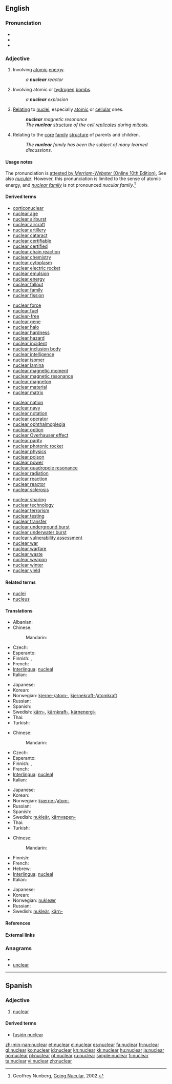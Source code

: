 ==English==

===Pronunciation===
* {{IPA|/ˈnuklɛɚ/|/ˈnukliɚ/ (''Canadian'') ''or'' /'njukliə/ (''British'') ''or'' /nukjəlɚ/ (''proscribed'')}}
* {{Audio|en-ca-nuclear.ogg|Audio (CA)}}
* {{audio|en-us-nuclear.ogg|Audio (US)}}

===Adjective===
{{en-adj|-}}

# Involving [[atomic]] [[energy]].
#: ''a '''nuclear''' reactor''
# Involving atomic or [[hydrogen]] [[bomb]]s.
#: ''a '''nuclear''' explosion''
# [[relating|Relating]] to [[nucleus|nuclei]], especially [[atomic]] or [[cellular]] ones.
#: '''''nuclear''' magnetic resonance''
#: ''The '''nuclear''' [[structure]] of the cell [[replicate]]s during [[mitosis]].''
# Relating to the [[core]] [[family]] [[structure]] of parents and children.
#: ''The '''nuclear''' family has been the subject of many learned discussions.''

====Usage notes====
The pronunciation {{IPA|/nukjəlɚ/}} is [http://www.merriam-webster.com/dictionary/nuclear attested by ''Merriam-Webster'' (Online 10th Edition).] See also ''[[nucular]]''. However, this pronunciation is limited to the sense of atomic energy, and ''[[nuclear family]]'' is not pronounced ''nucular family''.<ref>Geoffrey Nunberg, [http://people.ischool.berkeley.edu/~nunberg/nucular.html Going Nucular], 2002.</ref>

====Derived terms====
{{top4}}
* [[corticonuclear]]
* [[nuclear age]]
* [[nuclear airburst]]
* [[nuclear aircraft]]
* [[nuclear artillery]]
* [[nuclear cataract]]
* [[nuclear certifiable]]
* [[nuclear certified]]
* [[nuclear chain reaction]]
* [[nuclear chemistry]]
* [[nuclear cytoplasm]]
* [[nuclear electric rocket]]
* [[nuclear emulsion]]
* [[nuclear energy]]
* [[nuclear fallout]]
* [[nuclear family]]
* [[nuclear fission]]
{{mid4}}
* [[nuclear force]]
* [[nuclear fuel]]
* [[nuclear-free]]
* [[nuclear gene]]
* [[nuclear halo]]
* [[nuclear hardness]]
* [[nuclear hazard]]
* [[nuclear incident]]
* [[nuclear inclusion body]]
* [[nuclear intelligence]]
* [[nuclear isomer]]
* [[nuclear lamina]]
* [[nuclear magnetic moment]]
* [[nuclear magnetic resonance]]
* [[nuclear magneton]]
* [[nuclear material]]
* [[nuclear matrix]]
{{mid4}}
* [[nuclear nation]]
* [[nuclear navy]]
* [[nuclear notation]]
* [[nuclear operator]]
* [[nuclear ophthalmoplegia]]
* [[nuclear option]]
* [[nuclear Overhauser effect]]
* [[nuclear parity]]
* [[nuclear photonic rocket]]
* [[nuclear physics]]
* [[nuclear poison]]
* [[nuclear power]]
* [[nuclear quadropole resonance]]
* [[nuclear radiation]]
* [[nuclear reaction]]
* [[nuclear reactor]]
* [[nuclear sclerosis]]
{{mid4}}
* [[nuclear sharing]]
* [[nuclear technology]]
* [[nuclear terrorism]]
* [[nuclear testing]]
* [[nuclear transfer]]
* [[nuclear underground burst]]
* [[nuclear underwater burst]]
* [[nuclear vulnerability assessment]]
* [[nuclear war]]
* [[nuclear warfare]]
* [[nuclear waste]]
* [[nuclear weapon]]
* [[nuclear winter]]
* [[nuclear yield]]
{{bottom}}

====Related terms====
* [[nuclei]]
* [[nucleus]]

====Translations====
{{trans-top|involving atomic energy}}
* Albanian: {{t|sq|bërthamor}}
* Chinese:
*: Mandarin: {{t-|cmn|核|tr=hé|sc=Hani}}
* Czech: {{t-|cs|jaderný|m}}
* Esperanto: {{t-|eo|nuklea|xs=Esperanto}}
* Finnish: {{t+|fi|ydin|alt=ydin-}}, {{t-|fi|ydinvoima|alt=ydinvoima-}}
* French: {{t+|fr|nucléaire}}
* [[Interlingua]]: [[nucleal]]
* Italian: {{t+|it|nucleare}}
{{trans-mid}}
* Japanese: {{t+|ja|核|tr=kaku}}
* Korean: {{t+|ko|핵|tr=haek|sc=Hang}}
* Norwegian: [[kjerne-]]/[[atom-]], [[kjernekraft-]]/[[atomkraft]]
* Russian: {{t+|ru|ядерный|tr=jádernyj}}
* Spanish: {{t+|es|nuclear|m|f}}
* Swedish: [[kärn-]], [[kärnkraft-]], [[kärnenergi-]]
* Thai: {{t|th|ปรมาณู}}
* Turkish: {{t+|tr|nükleer}}
{{trans-bottom}}

{{trans-top|involving atomic or hydrogen bombs}}
* Chinese:
*: Mandarin: {{t-|cmn|核|tr=hé|sc=Hani}}
* Czech: {{t-|cs|jaderný|m}}
* Esperanto: {{t-|eo|nuklea|xs=Esperanto}}
* Finnish: {{t+|fi|ydin|alt=ydin-}}, {{t+|fi|ydinase|alt=ydinase-}}
* French: {{t+|fr|nucléaire}}
* [[Interlingua]]: [[nucleal]]
* Italian: {{t+|it|nucleare}}
{{trans-mid}}
* Japanese: {{t+|ja|核|tr=kaku}}
* Korean: {{t+|ko|핵|tr=haek|sc=Hang}}
* Norwegian: [[kjærne-]]/[[atom-]]
* Russian: {{t+|ru|ядерный|tr=jádernyj}}
* Spanish: {{t+|es|nuclear}}
* Swedish: [[nukleär]], [[kärnvapen-]]
* Thai: {{t|th|ระเบิดปรมาณู}}
* Turkish: {{t+|tr|nükleer}}
{{trans-bottom}}

{{trans-top|relating to nuclei}}
* Chinese:
*: Mandarin: {{t-|cmn|核|tr=hé|sc=Hani}}
* Finnish: {{t+|fi|ydin|alt=ydin-}}
* French: {{t+|fr|nucléaire}}
* Hebrew: {{t|he|גרעיני|tr=garini|sc=Hebr}}
* [[Interlingua]]: [[nucleal]]
* Italian: {{t+|it|nucleare}}
{{trans-mid}}
* Japanese: {{t+|ja|核|tr=kaku}}
* Korean: {{t+|ko|핵|tr=haek|sc=Hang}}
* Norwegian: [[nukleær]]
* Russian: {{t+|ru|ядерный|tr=jádernyj}}
* Swedish: [[nukleär]], [[kärn-]]
{{trans-bottom}}

====References====
<references/>

====External links====
{{projectlink|pedia}}

===Anagrams===
* {{alphagram|acelnru}}
* [[unclear#English|unclear]]

----

==Spanish==

===Adjective===
{{es-adj|pl=nucleares}}

# [[nuclear#English|nuclear]]

====Derived terms====
* [[fusión nuclear]]

[[zh-min-nan:nuclear]]
[[et:nuclear]]
[[el:nuclear]]
[[es:nuclear]]
[[fa:nuclear]]
[[fr:nuclear]]
[[gl:nuclear]]
[[ko:nuclear]]
[[id:nuclear]]
[[kn:nuclear]]
[[kk:nuclear]]
[[hu:nuclear]]
[[ja:nuclear]]
[[no:nuclear]]
[[pl:nuclear]]
[[pt:nuclear]]
[[ru:nuclear]]
[[simple:nuclear]]
[[fi:nuclear]]
[[ta:nuclear]]
[[vi:nuclear]]
[[zh:nuclear]]